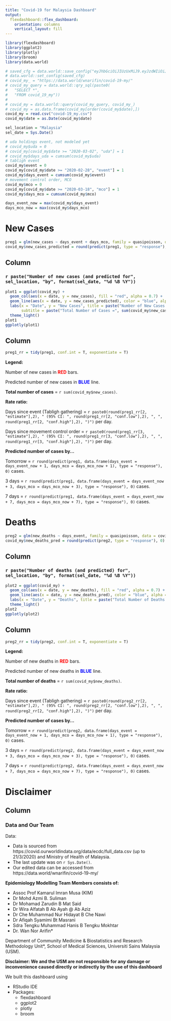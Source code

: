 ```yaml
---
title: "Covid-19 for Malaysia Dashboard"
output: 
  flexdashboard::flex_dashboard:
    orientation: columns
    vertical_layout: fill
---
```


```r
library(flexdashboard)
library(ggplot2)
library(plotly)
library(broom)
library(data.world)

# saved_cfg = data.world::save_config("eyJhbGciOiJIUzUxMiJ9.eyJzdWIiOiJwcm9kLXVzZXItY2xpZW50OnduYXJpZmluIiwiaXNzIjoiYWdlbnQ6d25hcmlmaW46OjljOTExNmE1LWNkMzQtNGY2Zi05YjFlLTdhNWZmNDZiNjFhMCIsImlhdCI6MTU4NDg2Njc0Mywicm9sZSI6WyJ1c2VyX2FwaV9yZWFkIiwidXNlcl9hcGlfd3JpdGUiXSwiZ2VuZXJhbC1wdXJwb3NlIjp0cnVlLCJzYW1sIjp7fX0.vss7gFvq2VyS-vx__DOfJnJH6uIwQ2YaptnfQ1PEkRi7knxQVZhJW2zZQ4UGlmFThI6JZQx2nmLkYjsBQGZyWg")
# data.world::set_config(saved_cfg)
# covid_my_ = "https://data.world/wnarifin/covid-19-my/"
# covid_my_query = data.world::qry_sql(paste0(
#   "SELECT *",
#   "FROM covid_19_my"))
# 
# covid_my = data.world::query(covid_my_query, covid_my_)
# covid_my = as.data.frame(covid_my[order(covid_my$date),])
covid_my = read.csv("covid-19_my.csv")
covid_my$date = as.Date(covid_my$date)

sel_location = "Malaysia"
sel_date = Sys.Date()

# uda holdings event, not modeled yet
# covid_my$uda = 0
# covid_my[covid_my$date >= "2020-03-02", "uda"] = 1
# covid_my$days_uda = cumsum(covid_my$uda)
# tabligh event
covid_my$event = 0
covid_my[covid_my$date >= "2020-02-28", "event"] = 1
covid_my$days_event = cumsum(covid_my$event)
# movement control order, MCO
covid_my$mco = 0
covid_my[covid_my$date >= "2020-03-18", "mco"] = 1
covid_my$days_mco = cumsum(covid_my$mco)

days_event_now = max(covid_my$days_event)
days_mco_now = max(covid_my$days_mco)
```

New Cases
========

```r
preg1 = glm(new_cases ~ days_event + days_mco, family = quasipoisson, data = covid_my)
covid_my$new_cases_predicted = round(predict(preg1, type = "response"), 0)
```

Column {data-width=60%}
-----------------------------------------------------------------------

### `r paste("Number of new cases (and predicted for", sel_location, "by", format(sel_date, "%d %B %Y"))`

```r
plot1 = ggplot(covid_my) +
  geom_col(aes(x = date, y = new_cases), fill = "red", alpha = 0.7) +
  geom_line(aes(x = date, y = new_cases_predicted), color = "blue", alpha = 0.7) +
  labs(x = "Date", y = "New Cases", title = paste("Number of New Cases for", sel_location, "by", format(sel_date, "%d %B %Y")),
       subtitle = paste("Total Number of Cases =", sum(covid_my$new_cases))) +
  theme_light()
plot1
ggplotly(plot1)
```

Column {data-width=40%}
-----------------------------------------------------------------------

```r
preg1_rr = tidy(preg1, conf.int = T, exponentiate = T)
```

**Legend:**

Number of new cases in <b style="color:red">RED</b> bars.

Predicted number of new cases in <b style="color:blue">BLUE</b> line.

**Total number of cases** = `r sum(covid_my$new_cases)`.

**Rate ratio:**

Days since event (Tabligh gathering) = `r paste0(round(preg1_rr[2, "estimate"],2), " (95% CI: ", round(preg1_rr[2, "conf.low"],2), ", ", round(preg1_rr[2, "conf.high"],2), ")")` per day.

Days since movement control order = `r paste0(round(preg1_rr[3, "estimate"],2), " (95% CI: ", round(preg1_rr[3, "conf.low"],2), ", ", round(preg1_rr[3, "conf.high"],2), ")")` per day.

**Predicted number of cases by...**

Tomorrow = `r round(predict(preg1, data.frame(days_event = days_event_now + 1, days_mco = days_mco_now + 1), type = "response"), 0)` cases.

3 days = `r round(predict(preg1, data.frame(days_event = days_event_now + 3, days_mco = days_mco_now + 3), type = "response"), 0)` cases.

7 days = `r round(predict(preg1, data.frame(days_event = days_event_now + 7, days_mco = days_mco_now + 7), type = "response"), 0)` cases.


Deaths
======

```r
preg2 = glm(new_deaths ~ days_event, family = quasipoisson, data = covid_my)
covid_my$new_deaths_pred = round(predict(preg2, type = "response"), 0)
```

Column {data-width=60%}
-----------------------------------------------------------------------

### `r paste("Number of deaths (and predicted) for", sel_location, "by", format(sel_date, "%d %B %Y"))`

```r
plot2 = ggplot(covid_my) +
  geom_col(aes(x = date, y = new_deaths), fill = "red", alpha = 0.7) +
  geom_line(aes(x = date, y = new_deaths_pred), color = "blue", alpha = 0.7) +
  labs(x = "Date", y = "Deaths", title = paste("Total Number of Deaths =", sum(covid_my$new_deaths))) +
  theme_light()
plot2
ggplotly(plot2)
```

Column {data-width=40%}
-----------------------------------------------------------------------

```r
preg2_rr = tidy(preg2, conf.int = T, exponentiate = T)
```

**Legend:**

Number of new deaths in <b style="color:red">RED</b> bars.

Predicted number of new deaths in <b style="color:blue">BLUE</b> line.

**Total number of deaths** = `r sum(covid_my$new_deaths)`.

**Rate ratio:**

Days since event (Tabligh gathering) = `r paste0(round(preg2_rr[2, "estimate"],2), " (95% CI: ", round(preg2_rr[2, "conf.low"],2), ", ", round(preg2_rr[2, "conf.high"],2), ")")` per day.

**Predicted number of cases by...**

Tomorrow = `r round(predict(preg2, data.frame(days_event = days_event_now + 1, days_mco = days_mco_now + 1), type = "response"), 0)` cases.

3 days = `r round(predict(preg2, data.frame(days_event = days_event_now + 3, days_mco = days_mco_now + 3), type = "response"), 0)` cases.

7 days = `r round(predict(preg2, data.frame(days_event = days_event_now + 7, days_mco = days_mco_now + 7), type = "response"), 0)` cases.

Disclaimer
==========

Column {data-width=60%}
------

### Data and Our Team

Data:

- Data is sourced from https://covid.ourworldindata.org/data/ecdc/full_data.csv (up to 21/3/2020) and Ministry of Health of Malaysia.
- The last update was on `r Sys.Date()`.
- Our edited data can be accessed from https://data.world/wnarifin/covid-19-my/

**Epidemiology Modelling Team Members consists of:**

- Assoc Prof Kamarul Imran Musa (KIM)
- Dr Mohd Azmi B. Suliman
- Dr Mohamad Zarudin B Mat Said
- Dr Wira Alfatah B Ab Ayah @ Ab Aziz
- Dr Che Muhammad Nur Hidayat B Che Nawi
- Dr Afiqah Syamimi Bt Masrani
- Sdra Tengku Muhammad Hanis B Tengku Mokhtar
- Dr. Wan Nor Arifin*

Department of Community Medicine & Biostatistics and Research Methodology Unit*,
School of Medical Sciences,
Universiti Sains Malaysia (USM).

**Disclaimer: We and the USM are not responsible for any damage or inconvenience caused directly or indirectly by the use of this dashboard**

We built this dashboard using

- RStudio IDE
- Packages:
  - flexdashboard
  - ggplot2
  - plotly
  - broom
